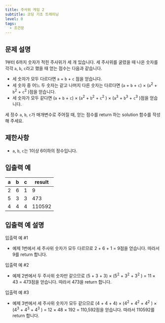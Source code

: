 ```yaml
---
title: 주사위 게임 2
subtitle: 코딩 기초 트레이닝
level: 0
tags:
  - 조건문
---
```


## 문제 설명

1부터 6까지 숫자가 적힌 주사위가 세 개 있습니다. 세 주사위를 굴렸을 때 나온 숫자를 각각 `a`, `b`, `c`라고 했을 때 얻는 점수는 다음과 같습니다.

- 세 숫자가 모두 다르다면 `a` + `b` + `c` 점을 얻습니다.
- 세 숫자 중 어느 두 숫자는 같고 나머지 다른 숫자는 다르다면 (`a` + `b` + `c`) × (`a`<sup>2</sup> + `b`<sup>2</sup> + `c`<sup>2</sup> )점을 얻습니다.
- 세 숫자가 모두 같다면 (`a` + `b` + `c`) × (`a`<sup>2</sup> + `b`<sup>2</sup> + `c`<sup>2</sup> ) × (`a`<sup>3</sup> + `b`<sup>3</sup> + `c`<sup>3</sup> )점을 얻습니다.

세 정수 `a`, `b`, `c`가 매개변수로 주어질 때, 얻는 점수를 return 하는 solution 함수를 작성해 주세요.

## 제한사항

- `a`, `b`, `c`는 1이상 6이하의 정수입니다.

## 입출력 예

| a   | b   | c   | result |
| --- | --- | --- | ------ |
| 2   | 6   | 1   | 9      |
| 5   | 3   | 3   | 473    |
| 4   | 4   | 4   | 110592 |

## 입출력 예 설명

입출력 예 #1

- 예제 1번에서 세 주사위 숫자가 모두 다르므로 2 + 6 + 1 = 9점을 얻습니다. 따라서 9를 return 합니다.

입출력 예 #2

- 예제 2번에서 두 주사위 숫자만 같으므로 (5 + 3 + 3) × (5<sup>2</sup> + 3<sup>2</sup> + 3<sup>2</sup> ) = 11 × 43 = 473점을 얻습니다. 따라서 473을 return 합니다.

입출력 예 #3

- 예제 3번에서 세 주사위 숫자가 모두 같으므로 (4 + 4 + 4) × (4<sup>2</sup> + 4<sup>2</sup> + 4<sup>2</sup> ) × (4<sup>3</sup> + 4<sup>3</sup> + 4<sup>3</sup> ) = 12 × 48 × 192 = 110,592점을 얻습니다. 따라서 110592를 return 합니다.
